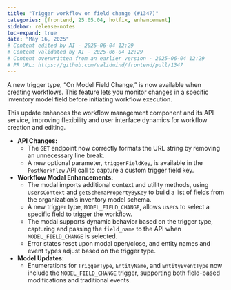 ```yaml
---
title: "Trigger workflow on field change (#1347)"
categories: [frontend, 25.05.04, hotfix, enhancement]
sidebar: release-notes
toc-expand: true
date: "May 16, 2025"
# Content edited by AI - 2025-06-04 12:29
# Content validated by AI - 2025-06-04 12:29
# Content overwritten from an earlier version - 2025-06-04 12:29
# PR URL: https://github.com/validmind/frontend/pull/1347
---
```


A new trigger type, "On Model Field Change," is now available when creating workflows. This feature lets you monitor changes in a specific inventory model field before initiating workflow execution.

This update enhances the workflow management component and its API service, improving flexibility and user interface dynamics for workflow creation and editing.

- **API Changes:**
  - The `GET` endpoint now correctly formats the URL string by removing an unnecessary line break.
  - A new optional parameter, `triggerFieldKey`, is available in the `PostWorkflow` API call to capture a custom trigger field key.

- **Workflow Modal Enhancements:**
  - The modal imports additional context and utility methods, using `UsersContext` and `getSchemaPropertyByKey` to build a list of fields from the organization's inventory model schema.
  - A new trigger type, `MODEL_FIELD_CHANGE`, allows users to select a specific field to trigger the workflow.
  - The modal supports dynamic behavior based on the trigger type, capturing and passing the `field_name` to the API when `MODEL_FIELD_CHANGE` is selected.
  - Error states reset upon modal open/close, and entity names and event types adjust based on the trigger type.

- **Model Updates:**
  - Enumerations for `TriggerType`, `EntityName`, and `EntityEventType` now include the `MODEL_FIELD_CHANGE` trigger, supporting both field-based modifications and traditional events.